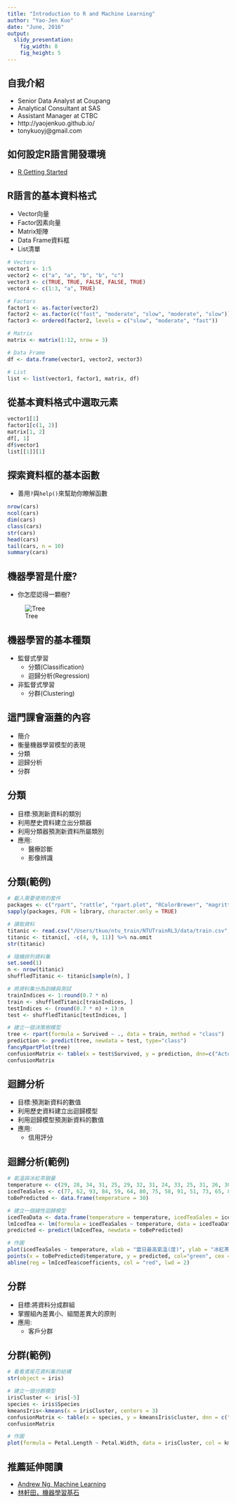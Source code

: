 ```yaml
---
title: "Introduction to R and Machine Learning"
author: "Yao-Jen Kuo"
date: "June, 2016"
output:
  slidy_presentation:
    fig_width: 8
    fig_height: 5
---
```


## 自我介紹

* Senior Data Analyst at Coupang
* Analytical Consultant at SAS
* Assistant Manager at CTBC
* http://yaojenkuo.github.io/
* tonykuoyj@gmail.com

## 如何設定R語言開發環境

* [R Getting Started](https://github.com/yaojenkuo/RGettingStarted)

## R語言的基本資料格式

* Vector向量
* Factor因素向量
* Matrix矩陣
* Data Frame資料框
* List清單

```r
# Vectors
vector1 <- 1:5
vector2 <- c("a", "a", "b", "b", "c")
vector3 <- c(TRUE, TRUE, FALSE, FALSE, TRUE)
vector4 <- c(1:3, "a", TRUE)

# Factors
factor1 <- as.factor(vector2)
factor2 <- as.factor(c("fast", "moderate", "slow", "moderate", "slow"))
factor3 <- ordered(factor2, levels = c("slow", "moderate", "fast"))

# Matrix
matrix <- matrix(1:12, nrow = 3)

# Data Frame
df <- data.frame(vector1, vector2, vector3)

# List
list <- list(vector1, factor1, matrix, df)
```

## 從基本資料格式中選取元素

```r
vector1[1]
factor1[c(1, 2)]
matrix[1, 2]
df[, 1]
df$vector1
list[[1]][1]
```

## 探索資料框的基本函數

* 善用`?`與`help()`來幫助你瞭解函數

```r
nrow(cars)
ncol(cars)
dim(cars)
class(cars)
str(cars)
head(cars)
tail(cars, n = 10)
summary(cars)
```

## 機器學習是什麼?

* 你怎麼認得一顆樹?

![Tree](images/tree.jpg)

## 機器學習的基本種類

* 監督式學習
	* 分類(Classification)
	* 迴歸分析(Regression)
* 非監督式學習
	* 分群(Clustering)

## 這門課會涵蓋的內容

* 簡介
* 衡量機器學習模型的表現
* 分類
* 迴歸分析
* 分群

## 分類

* 目標:預測新資料的類別
* 利用歷史資料建立出分類器
* 利用分類器預測新資料所屬類別
* 應用:
	* 醫療診斷
	* 影像辨識

## 分類(範例)

```r
# 載入需要使用的套件
packages <- c("rpart", "rattle", "rpart.plot", "RColorBrewer", "magrittr")
sapply(packages, FUN = library, character.only = TRUE)
```

```r
# 讀取資料
titanic <- read.csv("/Users/tkuo/ntu_train/NTUTrainRL3/data/train.csv", header = TRUE)
titanic <- titanic[, -c(4, 9, 11)] %>% na.omit
str(titanic)

# 隨機排列資料集
set.seed(1)
n <- nrow(titanic)
shuffledTitanic <- titanic[sample(n), ]

# 將資料集分為訓練與測試
trainIndices <- 1:round(0.7 * n)
train <- shuffledTitanic[trainIndices, ]
testIndices <- (round(0.7 * n) + 1):n
test <- shuffledTitanic[testIndices, ]

# 建立一個決策樹模型
tree <- rpart(formula = Survived ~ ., data = train, method = "class")
prediction <- predict(tree, newdata = test, type="class")
fancyRpartPlot(tree)
confusionMatrix <- table(x = test$Survived, y = prediction, dnn=c("Actual", "Prediction"))
confusionMatrix
```

## 迴歸分析

* 目標:預測新資料的數值
* 利用歷史資料建立出迴歸模型
* 利用迴歸模型預測新資料的數值
* 應用:
	* 信用評分

## 迴歸分析(範例)

```r
# 氣溫與冰紅茶銷量
temperature <- c(29, 28, 34, 31, 25, 29, 32, 31, 24, 33, 25, 31, 26, 30)
icedTeaSales <- c(77, 62, 93, 84, 59, 64, 80, 75, 58, 91, 51, 73, 65, 84)
toBePredicted <- data.frame(temperature = 30)

# 建立一個線性迴歸模型
icedTeaData <- data.frame(temperature = temperature, icedTeaSales = icedTeaSales)
lmIcedTea <- lm(formula = icedTeaSales ~ temperature, data = icedTeaData)
predicted <- predict(lmIcedTea, newdata = toBePredicted)

# 作圖
plot(icedTeaSales ~ temperature, xlab = "當日最高氣溫(度)", ylab = "冰紅茶銷量(杯)", family = "STHeiti")
points(x = toBePredicted$temperature, y = predicted, col="green", cex = 2, pch = 18)
abline(reg = lmIcedTea$coefficients, col = "red", lwd = 2)
```

## 分群

* 目標:將資料分成群組
* 掌握組內差異小、組間差異大的原則
* 應用:
	* 客戶分群

## 分群(範例)

```r
# 看看鳶尾花資料集的結構
str(object = iris)

# 建立一個分群模型
irisCluster <- iris[-5]
species <- iris$Species
kmeansIris<-kmeans(x = irisCluster, centers = 3)
confusionMatrix <- table(x = species, y = kmeansIris$cluster, dnn = c("Actual", "Clustered"))
confusionMatrix

# 作圖
plot(formula = Petal.Length ~ Petal.Width, data = irisCluster, col = kmeansIris$cluster, xlab = "花瓣寬度", ylab = "花瓣長度", family = "STHeiti")
```

## 推薦延伸閱讀

* [Andrew Ng, Machine Learning](https://www.coursera.org/learn/machine-learning)
* [林軒田，機器學習基石](https://www.youtube.com/user/hsuantien/playlists)